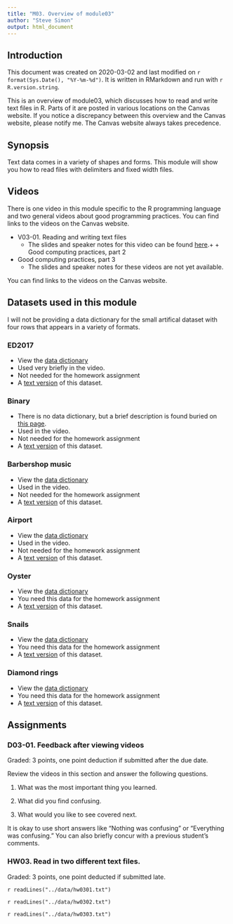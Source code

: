 ```yaml
---
title: "M03. Overview of module03"
author: "Steve Simon"
output: html_document
---
```


## Introduction

This document was created on 2020-03-02 and last modified on `r format(Sys.Date(), "%Y-%m-%d")`. It is written in RMarkdown and run with `r R.version.string`.

This is an overview of module03, which discusses how to read and write text files in R. Parts of it are posted in various locations on the Canvas website. If you notice a discrepancy between this overview and the Canvas website, please notify me. The Canvas website always takes precedence.

## Synopsis

Text data comes in a variety of shapes and forms. This module will show you how to read files with delimiters and fixed width files.

## Videos

There is one video in this module specific to the R programming language and two general videos about good programming practices. You can find links to the videos on the Canvas website.

+ V03-01. Reading and writing text files
  + The slides and speaker notes for this video can be found [here](http://www.pmean.com/introduction-to-r/results/v03-slides-and-speaker-notes.pdf).+ + Good computing practices, part 2
+ Good computing practices, part 3
  + The slides and speaker notes for these videos are not yet available.

You can find links to the videos on the Canvas website.

## Datasets used in this module

I will not be providing a data dictionary for the small artifical dataset with four rows that appears in a variety of formats.

### ED2017

+ View the [data dictionary](ftp://ftp.cdc.gov/pub/Health_Statistics/NCHS/Dataset_Documentation/NHAMCS/doc17_ed-508.pdf)
+ Used very briefly in the video.
+ Not needed for the homework assignment
+ A [text version](ftp://ftp.cdc.gov/pub/Health_Statistics/NCHS/Datasets/NHAMCS/ED2017.zip) of this dataset.

### Binary

+ There is no data dictionary, but a brief description is found buried on [this page](https://stats.idre.ucla.edu/r/dae/logit-regression/).
+ Used in the video.
+ Not needed for the homework assignment
+ A [text version](https://stats.idre.ucla.edu/stat/data/binary.csv) of this dataset.

### Barbershop music

+ View the [data dictionary](https://dasl.datadescription.com/datafile/barbershop-music/)
+ Used in the video.
+ Not needed for the homework assignment
+ A [text version](https://dasl.datadescription.com/download/data/3061) of this dataset.

### Airport

+ View the [data dictionary](http://jse.amstat.org/datasets/airport.txt)
+ Used in the video.
+ Not needed for the homework assignment
+ A [text version](http://jse.amstat.org/datasets/airport.dat.txt) of this dataset.

### Oyster

+ View the [data dictionary](http://jse.amstat.org/datasets/30oysters.txt)
+ You need this data for the homework assignment
+ A [text version](http://jse.amstat.org/datasets/30oysters.dat.txt) of this dataset.

### Snails

+ View the [data dictionary](https://dryad.figshare.com/articles/Susceptibility_of_live_snails_to_predation/4114368)
+ You need this data for the homework assignment
+ A [text version](https://dryad.figshare.com/ndownloader/files/6668235) of this dataset.

### Diamond rings

+ View the [data dictionary](http://jse.amstat.org/datasets/diamond.txt)
+ You need this data for the homework assignment
+ A [text version](http://jse.amstat.org/datasets/diamond.dat.txt) of this dataset.

## Assignments

### D03-01. Feedback after viewing videos

Graded: 3 points, one point deduction if submitted after the due date.

Review the videos in this section and answer the following questions.

1. What was the most important thing you learned.

2. What did you find confusing.

3. What would you like to see covered next.

It is okay to use short answers like "Nothing was confusing" or "Everything was confusing." You can also briefly concur with a previous student's comments.

### HW03. Read in two different text files.

Graded: 3 points, one point deducted if submitted late.

`r readLines("../data/hw0301.txt")`

`r readLines("../data/hw0302.txt")`

`r readLines("../data/hw0303.txt")`

